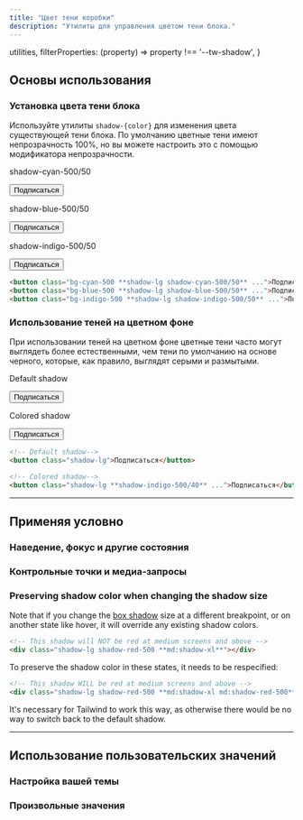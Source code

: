```yaml
---
title: "Цвет тени коробки"
description: "Утилиты для управления цветом тени блока."
---
```



  utilities,
  filterProperties: (property) => property !== '--tw-shadow',
}

## Основы использования

### Установка цвета тени блока

Используйте утилиты `shadow-{color}` для изменения цвета существующей тени блока. По умолчанию цветные тени имеют непрозрачность 100%, но вы можете настроить это с помощью модификатора непрозрачности.

<Example>
  <div class="flex flex-col sm:flex-row justify-center gap-8 sm:gap-16">
    <div class="flex flex-col items-center shrink-0">
      <p class="font-medium text-sm text-slate-500 font-mono text-center mb-3 dark:text-slate-400">shadow-cyan-500/50</p>
      <button class="py-2 px-3 bg-cyan-500 text-white text-sm font-semibold rounded-md shadow-lg shadow-cyan-500/50 focus:outline-none">Подписаться</button>
    </div>
    <div class="flex flex-col items-center shrink-0">
      <p class="font-medium text-sm text-slate-500 font-mono text-center mb-3 dark:text-slate-400">shadow-blue-500/50</p>
      <button class="py-2 px-3 bg-blue-500 text-white text-sm font-semibold rounded-md shadow-lg shadow-blue-500/50 focus:outline-none">Подписаться</button>
    </div>
    <div class="flex flex-col items-center shrink-0">
      <p class="font-medium text-sm text-slate-500 font-mono text-center mb-3 dark:text-slate-400">shadow-indigo-500/50</p>
      <button class="py-2 px-3 bg-indigo-500 text-white text-sm font-semibold rounded-md shadow-lg shadow-indigo-500/50 focus:outline-none">Подписаться</button>
    </div>
  </div>
</Example>

```html
<button class="bg-cyan-500 **shadow-lg shadow-cyan-500/50** ...">Подписаться</button>
<button class="bg-blue-500 **shadow-lg shadow-blue-500/50** ...">Подписаться</button>
<button class="bg-indigo-500 **shadow-lg shadow-indigo-500/50** ...">Подписаться</button>
```

### Использование теней на цветном фоне

При использовании теней на цветном фоне цветные тени часто могут выглядеть более естественными, чем тени по умолчанию на основе черного, которые, как правило, выглядят серыми и размытыми.

<Example p="none">
  <div class="flex justify-around bg-indigo-300 px-8 pt-10 pb-12 space-x-6">
    <div class="flex flex-col items-center">
      <p class="mb-3 text-sm font-medium text-indigo-900">Default shadow</p>
      <button class="py-2 px-3 bg-white text-indigo-600 text-sm font-semibold rounded-md shadow-lg focus:outline-none">Подписаться</button>
    </div>
    <div class="flex flex-col items-center">
      <p class="mb-3 text-sm font-medium text-indigo-900">Colored shadow</p>
      <button class="py-2 px-3 bg-white text-indigo-600 text-sm font-semibold rounded-md shadow-lg shadow-indigo-500/40 focus:outline-none">Подписаться</button>
    </div>
  </div>
</Example>

```html
<!-- Default shadow-->
<button class="shadow-lg">Подписаться</button>

<!-- Colored shadow-->
<button class="shadow-lg **shadow-indigo-500/40** ...">Подписаться</button>
```

---

## <Heading ignore>Применяя условно</Heading>

### <Heading ignore>Наведение, фокус и другие состояния</Heading>

<HoverFocusAndOtherStates defaultClass="shadow shadow-blue-500/40" featuredClass="shadow-indigo-500/40" element="button" />

### <Heading ignore>Контрольные точки и медиа-запросы</Heading>

<BreakpointsAndMediaQueries defaultClass="shadow shadow-blue-500/40" featuredClass="shadow-indigo-500/40" element="button" />

### Preserving shadow color when changing the shadow size

Note that if you change the [box shadow](/docs/box-shadow) size at a different breakpoint, or on another state like hover, it will override any existing shadow colors.

```html
<!-- This shadow will NOT be red at medium screens and above -->
<div class="shadow-lg shadow-red-500 **md:shadow-xl**"></div>
```

To preserve the shadow color in these states, it needs to be respecified:

```html
<!-- This shadow WILL be red at medium screens and above -->
<div class="shadow-lg shadow-red-500 **md:shadow-xl md:shadow-red-500**"></div>
```

It's necessary for Tailwind to work this way, as otherwise there would be no way to switch back to the default shadow.

---

## Использование пользовательских значений

### Настройка вашей темы

<CustomizePluginColors name="box shadow" configKey="boxShadowColor" />

### Произвольные значения

<ArbitraryValues property="box-shadow" featuredClass="shadow-[#50d71e]" element="button" />
